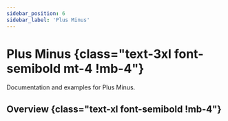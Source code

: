 ```yaml
---
sidebar_position: 6
sidebar_label: 'Plus Minus'
---
```


# Plus Minus {class="text-3xl font-semibold mt-4 !mb-4"}

Documentation and examples for Plus Minus.

## Overview {class="text-xl font-semibold !mb-4"}

<Overview />
